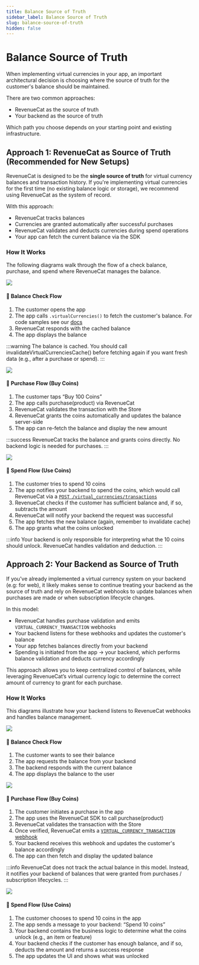 ```yaml
---
title: Balance Source of Truth
sidebar_label: Balance Source of Truth
slug: balance-source-of-truth
hidden: false
---
```


# Balance Source of Truth

When implementing virtual currencies in your app, an important architectural decision is choosing where the source of truth for the customer's balance should be maintained.

There are two common approaches:

- RevenueCat as the source of truth
- Your backend as the source of truth

Which path you choose depends on your starting point and existing infrastructure.

## Approach 1: RevenueCat as Source of Truth (Recommended for New Setups)

RevenueCat is designed to be the **single source of truth** for virtual currency balances and transaction history. If you're implementing virtual currencies for the first time (no existing balance logic or storage), we recommend using RevenueCat as the system of record.

With this approach:

- RevenueCat tracks balances
- Currencies are granted automatically after successful purchases
- RevenueCat validates and deducts currencies during spend operations
- Your app can fetch the current balance via the SDK

### How It Works

The following diagrams walk through the flow of a check balance, purchase, and spend where RevenueCat manages the balance.

![](/docs_images/virtual-currency/VC_RC_FLOW_CHECK_BALANCE.png)

#### 🔹 Balance Check Flow

1. The customer opens the app
2. The app calls `.virtualCurrencies()` to fetch the customer's balance. For code samples see our [docs](/offerings/virtual-currency#from-the-sdk)
3. RevenueCat responds with the cached balance
4. The app displays the balance

:::warning
The balance is cached. You should call invalidateVirtualCurrenciesCache() before fetching again if you want fresh data (e.g., after a purchase or spend).
:::

![](/docs_images/virtual-currency/VC_RC_FLOW_PURCHASE.png)

#### 🔹 Purchase Flow (Buy Coins)

1. The customer taps “Buy 100 Coins”
2. The app calls purchase(product) via RevenueCat
3. RevenueCat validates the transaction with the Store
4. RevenueCat grants the coins automatically and updates the balance server-side
5. The app can re-fetch the balance and display the new amount

:::success
RevenueCat tracks the balance and grants coins directly. No backend logic is needed for purchases.
:::

![](/docs_images/virtual-currency/VC_RC_FLOW_SPEND.png)

#### 🔹 Spend Flow (Use Coins)

1. The customer tries to spend 10 coins
2. The app notifies your backend to spend the coins, which would call RevenueCat via a [`POST /virtual_currencies/transactions`](https://www.revenuecat.com/docs/api-v2#tag/Customer/operation/create-virtual-currencies-transaction)
3. RevenueCat checks if the customer has sufficient balance and, if so, subtracts the amount
4. RevenueCat will notify your backend the request was successful
5. The app fetches the new balance (again, remember to invalidate cache)
6. The app grants what the coins unlocked

:::info
Your backend is only responsible for interpreting what the 10 coins should unlock. RevenueCat handles validation and deduction.
:::

## Approach 2: Your Backend as Source of Truth

If you've already implemented a virtual currency system on your backend (e.g: for web), it likely makes sense to continue treating your backend as the source of truth and rely on RevenueCat webhooks to update balances when purchases are made or when subscription lifecycle changes.

In this model:

- RevenueCat handles purchase validation and emits `VIRTUAL_CURRENCY_TRANSACTION` webhooks
- Your backend listens for these webhooks and updates the customer's balance
- Your app fetches balances directly from your backend
- Spending is initiated from the app → your backend, which performs balance validation and deducts currency accordingly

This approach allows you to keep centralized control of balances, while leveraging RevenueCat’s virtual currency logic to determine the correct amount of currency to grant for each purchase.

### How It Works

This diagrams illustrate how your backend listens to RevenueCat webhooks and handles balance management.

![](/docs_images/virtual-currency/VC_BACKEND_FLOW_CHECK_BALANCE.png)

#### 🔹 Balance Check Flow

1. The customer wants to see their balance
2. The app requests the balance from your backend
3. The backend responds with the current balance
4. The app displays the balance to the user

![](/docs_images/virtual-currency/VC_BACKEND_FLOW_PURCHASE.png)

#### 🔹 Purchase Flow (Buy Coins)

1. The customer initiates a purchase in the app
2. The app uses the RevenueCat SDK to call purchase(product)
3. RevenueCat validates the transaction with the Store
4. Once verified, RevenueCat emits a [`VIRTUAL_CURRENCY_TRANSACTION` webhook](/offerings/virtual-currency/events#webhook-events)
5. Your backend receives this webhook and updates the customer's balance accordingly
6. The app can then fetch and display the updated balance

:::info
RevenueCat does not track the actual balance in this model. Instead, it notifies your backend of balances that were granted from purchases / subscription lifecycles.
:::

![](/docs_images/virtual-currency/VC_BACKEND_FLOW_SPEND.png)

#### 🔹 Spend Flow (Use Coins)

1. The customer chooses to spend 10 coins in the app
2. The app sends a message to your backend: “Spend 10 coins”
3. Your backend contains the business logic to determine what the coins unlock (e.g., an item or feature)
4. Your backend checks if the customer has enough balance, and if so, deducts the amount and returns a success response
5. The app updates the UI and shows what was unlocked
